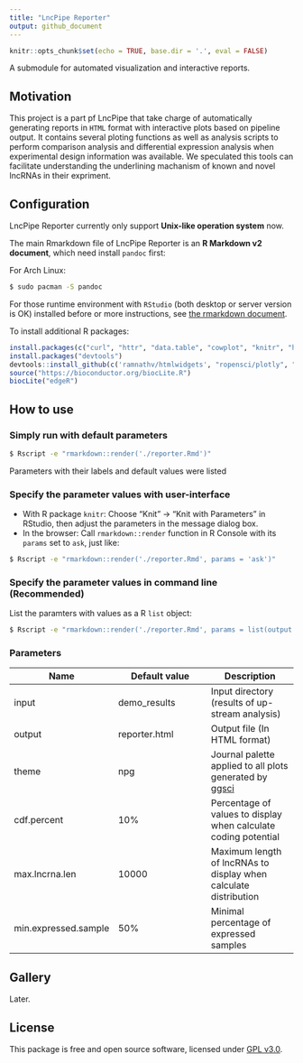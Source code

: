 ```yaml
---
title: "LncPipe Reporter"
output: github_document
---
```


```r
knitr::opts_chunk$set(echo = TRUE, base.dir = '.', eval = FALSE)
```

A submodule for automated visualization and interactive reports.

## Motivation

This project is a part pf LncPipe that take charge of automatically generating reports in `HTML` format with interactive plots based on pipeline output. It contains several ploting functions as well as analysis scripts to perform comparison analysis and differential expression analysis when experimental design information was available. We speculated this tools can facilitate understanding the underlining machanism of known and novel lncRNAs in their expriment.

## Configuration

LncPipe Reporter currently only support **Unix-like operation system** now.

The main Rmarkdown file of LncPipe Reporter is an **R Markdown v2 document**, which need install `pandoc` first:

For Arch Linux:

```bash
$ sudo pacman -S pandoc
```

For those runtime environment with `RStudio` (both desktop or server version is OK) installed before or more instructions, see [the rmarkdown document](https://github.com/rstudio/rmarkdown/blob/master/PANDOC.md).

To install additional R packages:
```r
install.packages(c("curl", "httr", "data.table", "cowplot", "knitr", "heatmaply", "ggsci", "flexdashboard"))
install.packages("devtools")
devtools::install_github(c('ramnathv/htmlwidgets', "ropensci/plotly", "vqv/ggbiplot"))
source("https://bioconductor.org/biocLite.R")
biocLite("edgeR")
```

## How to use

### Simply run with default parameters

```bash
$ Rscript -e "rmarkdown::render('./reporter.Rmd')"
```

Parameters with their labels and default values were listed 

### Specify the parameter values with user-interface

- With R package `knitr`: Choose "Knit" -> "Knit with Parameters" in RStudio, then adjust the parameters in the message dialog box.
- In the browser: Call `rmarkdown::render` function in R Console with its `params` set to `ask`, just like:

```bash
$ Rscript -e "rmarkdown::render('./reporter.Rmd', params = 'ask')"
```

### Specify the parameter values in command line (Recommended)

List the paramters with values as a R `list` object:

```bash
$ Rscript -e "rmarkdown::render('./reporter.Rmd', params = list(output = 'output.html'))"
```

### Parameters

| Name | Default value | Description |
|-----------|--------------|-------------|
| input | demo_results | Input directory (results of up-stream analysis) |
| output | reporter.html | Output file (In HTML format) |
| theme | npg | Journal palette applied to all plots generated by [ggsci](https://cran.r-project.org/web/packages/ggsci/vignettes/ggsci.html#discrete-color-palettes) |
| cdf.percent | 10% | Percentage of values to display when calculate coding potential |
| max.lncrna.len | 10000 | Maximum length of lncRNAs to display when calculate distribution |
| min.expressed.sample | 50% | Minimal percentage of expressed samples |

## Gallery

Later.

## License

This package is free and open source software, licensed under [GPL v3.0](https://github.com/bioinformatist/multiIP/blob/master/LICENSE).
